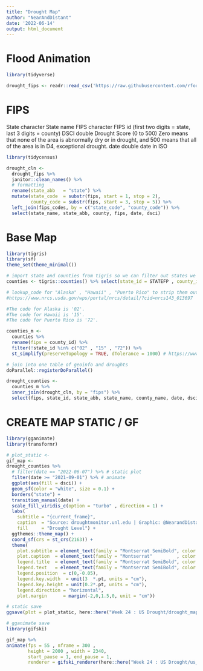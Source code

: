 ```yaml
---
title: "Drought Map"
author: "NearAndDistant"
date: '2022-06-14'
output: html_document
---
```


# Flood Animation

```r
library(tidyverse)

drought_fips <- readr::read_csv('https://raw.githubusercontent.com/rfordatascience/tidytuesday/master/data/2022/2022-06-14/drought-fips.csv')

```

# FIPS
State	character	State name
FIPS	character	FIPS id (first two digits = state, last 3 digits = county)
DSCI	double	Drought Score (0 to 500) Zero means that none of the area is abnormally dry or in drought, and 500 means that all of the area is in D4, exceptional drought.
date	double	date in ISO

```r
library(tidycensus)

drought_cln <- 
  drought_fips %>%
  janitor::clean_names() %>%
  # formatting
  rename(state_abb   = "state") %>%
  mutate(state_code  = substr(fips, start = 1, stop = 2),
         county_code = substr(fips, start = 3, stop = 5)) %>%
  left_join(fips_codes, by = c("state_code", "county_code")) %>%
  select(state_name, state_abb, county, fips, date, dsci)

```

# Base Map
```r
library(tigris)
library(sf)
theme_set(theme_minimal())

# import state and counties from tigris so we can filter out states we do not want to use (Alaska , Hawaii etc)
counties <- tigris::counties() %>% select(state_id = STATEFP , county_id = GEOID , county_name = NAMELSAD)

# lookup_code for "Alaska" , "Hawaii" , "Puerto Rico" to strip them out of map
#https://www.nrcs.usda.gov/wps/portal/nrcs/detail/?cid=nrcs143_013697

#The code for Alaska is '02'.
#The code for Hawaii is '15'. 
#The code for Puerto Rico is '72'.

counties_m <- 
  counties %>%
  rename(fips = county_id) %>%
  filter(!state_id %in% c("02" , "15" , "72")) %>%
  st_simplify(preserveTopology = TRUE, dTolerance = 1000) # https://www.r-bloggers.com/2021/03/simplifying-geospatial-features-in-r-with-sf-and-rmapshaper/

# join into one table of geoinfo and droughts
doParallel::registerDoParallel()

drought_counties <- 
  counties_m %>% 
  inner_join(drought_cln, by = "fips") %>%
  select(fips, state_id, state_abb, state_name, county_name, date, dsci, geometry)

```

# CREATE MAP STATIC / GF
```r
library(gganimate)
library(transformr)

# plot_static <-
gif_map <- 
drought_counties %>%
  # filter(date == "2022-06-07") %>% # static plot
  filter(date >= "2021-09-01") %>% # animate
  ggplot(aes(fill = dsci)) +
  geom_sf(color = "white", size = 0.1) +
  borders("state") +
  transition_manual(date) +
  scale_fill_viridis_c(option = "turbo" , direction = 1) +
  labs(
    subtitle = "{current_frame}",
    caption  = "Source: droughtmonitor.unl.edu | Graphic: @NearandDistant",
    fill     = "Drought Level") +
  ggthemes::theme_map() +
  coord_sf(crs = st_crs(2163)) +
  theme(
    plot.subtitle = element_text(family = "Montserrat SemiBold", color = "#454545", size = 20*.pt, vjust = 0,   hjust = 0.01),
    plot.caption  = element_text(family = "Montserrat"         , color = "#454545", size = 10*.pt, vjust = -12, hjust = 0.01),
    legend.title  = element_text(family = "Montserrat SemiBold", color = "#454545", size = 20*.pt, vjust = 1),
    legend.text   = element_text(family = "Montserrat SemiBold", color = "#454545", size = 10*.pt, hjust = 0),
    legend.position  = c(0,-0.05),
    legend.key.width  = unit(3  *.pt, units = "cm"),
    legend.key.height = unit(0.2*.pt, units = "cm"),
    legend.direction = "horizontal",
    plot.margin      = margin(-2,0,1.5,0, unit = "cm"))

```

```r

# static save
ggsave(plot = plot_static, here::here("Week 24 : US Drought/drought_map.png"), bg = "white", width = 16, height = 10, dpi = 360)

# gganimate save
library(gifski)

gif_map %>%
animate(fps = 55 , nframe = 300 , 
        height = 2000 , width = 2340,
        start_pause = 1, end_pause = 1,
        renderer = gifski_renderer(here::here("Week 24 : US Drought/us_droughts_simp.gif")))

```

